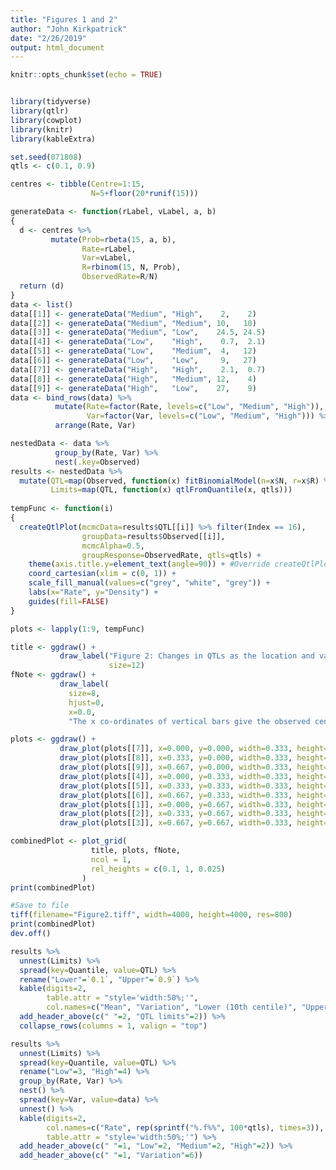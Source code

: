 ```yaml
---
title: "Figures 1 and 2"
author: "John Kirkpatrick"
date: "2/26/2019"
output: html_document
---
```


```r
knitr::opts_chunk$set(echo = TRUE)


library(tidyverse)
library(qtlr)
library(cowplot)
library(knitr)
library(kableExtra)
```

```r
set.seed(071808)
qtls <- c(0.1, 0.9)
```

```r
centres <- tibble(Centre=1:15,
                  N=5+floor(20*runif(15)))

generateData <- function(rLabel, vLabel, a, b)
{
  d <- centres %>% 
         mutate(Prob=rbeta(15, a, b),
                Rate=rLabel,
                Var=vLabel,
                R=rbinom(15, N, Prob),
                ObservedRate=R/N)
  return (d)
}
data <- list()
data[[1]] <- generateData("Medium", "High",    2,    2)
data[[2]] <- generateData("Medium", "Medium", 10,   10)
data[[3]] <- generateData("Medium", "Low",    24.5, 24.5)
data[[4]] <- generateData("Low",    "High",    0.7,  2.1)
data[[5]] <- generateData("Low",    "Medium",  4,   12)
data[[6]] <- generateData("Low",    "Low",     9,   27)
data[[7]] <- generateData("High",   "High",    2.1,  0.7)
data[[8]] <- generateData("High",   "Medium", 12,    4)
data[[9]] <- generateData("High",   "Low",    27,    9)
data <- bind_rows(data) %>% 
          mutate(Rate=factor(Rate, levels=c("Low", "Medium", "High")),
                 Var=factor(Var, levels=c("Low", "Medium", "High"))) %>% 
          arrange(Rate, Var)
```

```r
nestedData <- data %>%  
          group_by(Rate, Var) %>%
          nest(.key=Observed)
results <- nestedData %>% 
  mutate(QTL=map(Observed, function(x) fitBinomialModel(n=x$N, r=x$R) %>% filter(Index == 16)),
         Limits=map(QTL, function(x) qtlFromQuantile(x, qtls)))
                
tempFunc <- function(i)
{
  createQtlPlot(mcmcData=results$QTL[[i]] %>% filter(Index == 16), 
                groupData=results$Observed[[i]], 
                mcmcAlpha=0.5,
                groupResponse=ObservedRate, qtls=qtls) +
    theme(axis.title.y=element_text(angle=90)) + #Override createQtlPlot default
    coord_cartesian(xlim = c(0, 1)) +
    scale_fill_manual(values=c("grey", "white", "grey")) + 
    labs(x="Rate", y="Density") +
    guides(fill=FALSE)
}

plots <- lapply(1:9, tempFunc)
```

```r
title <- ggdraw() +
           draw_label("Figure 2: Changes in QTLs as the location and variance of observed data change", x=0.0, hjust=0,
                      size=12)
fNote <- ggdraw() +
           draw_label(
             size=8,
             hjust=0,
             x=0.0,
             "The x co-ordinates of vertical bars give the observed centre-specific event rates; their heights are proportional to centre sizes")

plots <- ggdraw() +
           draw_plot(plots[[7]], x=0.000, y=0.000, width=0.333, height=0.333) +
           draw_plot(plots[[8]], x=0.333, y=0.000, width=0.333, height=0.333) +
           draw_plot(plots[[9]], x=0.667, y=0.000, width=0.333, height=0.333) +
           draw_plot(plots[[4]], x=0.000, y=0.333, width=0.333, height=0.333) +
           draw_plot(plots[[5]], x=0.333, y=0.333, width=0.333, height=0.333) +
           draw_plot(plots[[6]], x=0.667, y=0.333, width=0.333, height=0.333) +
           draw_plot(plots[[1]], x=0.000, y=0.667, width=0.333, height=0.333) +
           draw_plot(plots[[2]], x=0.333, y=0.667, width=0.333, height=0.333) +
           draw_plot(plots[[3]], x=0.667, y=0.667, width=0.333, height=0.333)

combinedPlot <- plot_grid(
                  title, plots, fNote,
                  ncol = 1,
                  rel_heights = c(0.1, 1, 0.025)
                )
print(combinedPlot)

#Save to file
tiff(filename="Figure2.tiff", width=4000, height=4000, res=800)
print(combinedPlot)
dev.off()
```

```r
results %>% 
  unnest(Limits) %>% 
  spread(key=Quantile, value=QTL) %>% 
  rename("Lower"=`0.1`, "Upper"=`0.9`) %>% 
  kable(digits=2,
        table.attr = "style='width:50%;'",
        col.names=c("Mean", "Variation", "Lower (10th centile)", "Upper (90th centile)")) %>% 
  add_header_above(c(" "=2, "QTL limits"=2)) %>% 
  collapse_rows(columns = 1, valign = "top")

results %>%
  unnest(Limits) %>%
  spread(key=Quantile, value=QTL) %>%
  rename("Low"=3, "High"=4) %>%
  group_by(Rate, Var) %>%
  nest() %>%
  spread(key=Var, value=data) %>%
  unnest() %>%
  kable(digits=2,
        col.names=c("Rate", rep(sprintf("%.f%%", 100*qtls), times=3)),
        table.attr = "style='width:50%;'") %>%
  add_header_above(c(" "=1, "Low"=2, "Medium"=2, "High"=2)) %>%
  add_header_above(c(" "=1, "Variation"=6))
```
